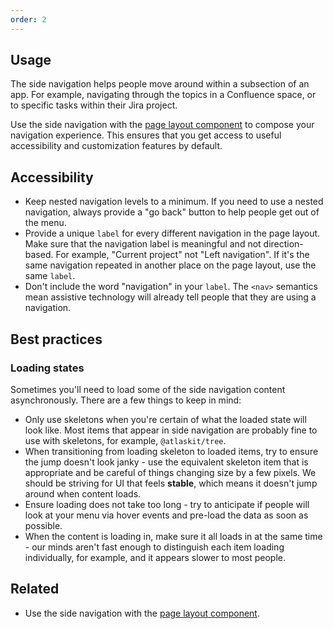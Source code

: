 ```yaml
---
order: 2
---
```


## Usage

The side navigation helps people move around within a subsection of an app. For example, navigating
through the topics in a Confluence space, or to specific tasks within their Jira project.

Use the side navigation with the [page layout component](/components/page-layout/examples) to
compose your navigation experience. This ensures that you get access to useful accessibility and
customization features by default.

## Accessibility

- Keep nested navigation levels to a minimum. If you need to use a nested navigation, always provide
  a "go back" button to help people get out of the menu.
- Provide a unique `label` for every different navigation in the page layout. Make sure that the
  navigation label is meaningful and not direction-based. For example, "Current project" not "Left
  navigation". If it's the same navigation repeated in another place on the page layout, use the
  same `label`.
- Don't include the word "navigation" in your `label`. The `<nav>` semantics mean assistive
  technology will already tell people that they are using a navigation.

## Best practices

### Loading states

Sometimes you'll need to load some of the side navigation content asynchronously. There are a few
things to keep in mind:

- Only use skeletons when you're certain of what the loaded state will look like. Most items that
  appear in side navigation are probably fine to use with skeletons, for example, `@atlaskit/tree`.
- When transitioning from loading skeleton to loaded items, try to ensure the jump doesn't look
  janky - use the equivalent skeleton item that is appropriate and be careful of things changing
  size by a few pixels. We should be striving for UI that feels **stable**, which means it doesn't
  jump around when content loads.
- Ensure loading does not take too long - try to anticipate if people will look at your menu via
  hover events and pre-load the data as soon as possible.
- When the content is loading in, make sure it all loads in at the same time - our minds aren't fast
  enough to distinguish each item loading individually, for example, and it appears slower to most
  people.

## Related

- Use the side navigation with the [page layout component](/components/page-layout/examples).
